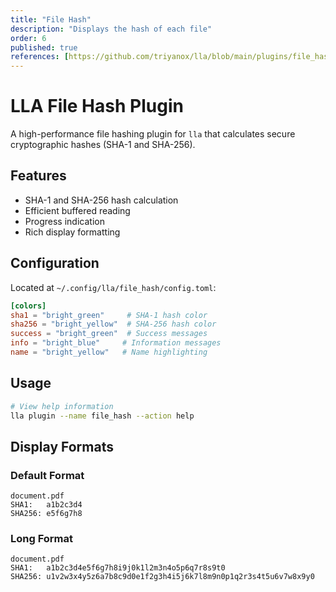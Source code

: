 ```yaml
---
title: "File Hash"
description: "Displays the hash of each file"
order: 6
published: true
references: [https://github.com/triyanox/lla/blob/main/plugins/file_hash]
---
```

# LLA File Hash Plugin

A high-performance file hashing plugin for `lla` that calculates secure cryptographic hashes (SHA-1 and SHA-256).

## Features

- SHA-1 and SHA-256 hash calculation
- Efficient buffered reading
- Progress indication
- Rich display formatting

## Configuration

Located at `~/.config/lla/file_hash/config.toml`:

```toml
[colors]
sha1 = "bright_green"     # SHA-1 hash color
sha256 = "bright_yellow"  # SHA-256 hash color
success = "bright_green"  # Success messages
info = "bright_blue"     # Information messages
name = "bright_yellow"   # Name highlighting
```

## Usage

```bash
# View help information
lla plugin --name file_hash --action help
```

## Display Formats

### Default Format

```
document.pdf
SHA1:   a1b2c3d4
SHA256: e5f6g7h8
```

### Long Format

```
document.pdf
SHA1:   a1b2c3d4e5f6g7h8i9j0k1l2m3n4o5p6q7r8s9t0
SHA256: u1v2w3x4y5z6a7b8c9d0e1f2g3h4i5j6k7l8m9n0p1q2r3s4t5u6v7w8x9y0
```
